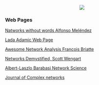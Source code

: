 
<center> ![](https://www.dropbox.com/s/z82rsbo22r31o45/Imagen10.png?dl=1) </center>


### Web Pages

[Natworks without words Alfonso Meléndez](http://profesores.is.escuelaing.edu.co/~amelendez/RedesSinPalabras/RedesSinPalabras.html)

[ Lada Adamic Web Page](http://www.ladamic.com/)

[Awesome Network Analysis Francois Briatte](https://github.com/briatte/awesome-network-analysis)

[Networks Demystified, Scott Wengart](https://scottbot.net/tag/networks-demystified/)

[Albert-Laszlo Barabasi Network Science](https://scottbot.net/tag/networks-demystified/)

[Journal of Complex networks](https://academic.oup.com/comnet)

<br></br> <br></br>

